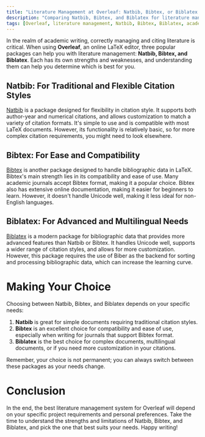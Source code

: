 ```yaml
---
title: "Literature Management at Overleaf: Natbib, Bibtex, or Biblatex - Which is the Best for You?"
description: "Comparing Natbib, Bibtex, and Biblatex for literature management at Overleaf, so you can determine the best option for your writing needs."
tags: [Overleaf, literature management, Natbib, Bibtex, Biblatex, academic writing, citation management]
---
```



In the realm of academic writing, correctly managing and citing literature is critical. When using **Overleaf**, an online LaTeX editor, three popular packages can help you with literature management: **Natbib, Bibtex, and Biblatex**. Each has its own strengths and weaknesses, and understanding them can help you determine which is best for you.

<CiteDrive /> 

## Natbib: For Traditional and Flexible Citation Styles

[Natbib](https://ctan.org/pkg/natbib) is a package designed for flexibility in citation style. It supports both author-year and numerical citations, and allows customization to match a variety of citation formats. It's simple to use and is compatible with most LaTeX documents. However, its functionality is relatively basic, so for more complex citation requirements, you might need to look elsewhere.

## Bibtex: For Ease and Compatibility

[Bibtex](https://ctan.org/pkg/bibtex) is another package designed to handle bibliographic data in LaTeX. Bibtex's main strength lies in its compatibility and ease of use. Many academic journals accept Bibtex format, making it a popular choice. Bibtex also has extensive online documentation, making it easier for beginners to learn. However, it doesn't handle Unicode well, making it less ideal for non-English languages.

## Biblatex: For Advanced and Multilingual Needs

[Biblatex](https://ctan.org/pkg/biblatex) is a modern package for bibliographic data that provides more advanced features than Natbib or Bibtex. It handles Unicode well, supports a wider range of citation styles, and allows for more customization. However, this package requires the use of Biber as the backend for sorting and processing bibliographic data, which can increase the learning curve.

# Making Your Choice

Choosing between Natbib, Bibtex, and Biblatex depends on your specific needs:

1. **Natbib** is great for simple documents requiring traditional citation styles.
2. **Bibtex** is an excellent choice for compatibility and ease of use, especially when writing for journals that support Bibtex format.
3. **Biblatex** is the best choice for complex documents, multilingual documents, or if you need more customization in your citations.

Remember, your choice is not permanent; you can always switch between these packages as your needs change.

# Conclusion

In the end, the best literature management system for Overleaf will depend on your specific project requirements and personal preferences. Take the time to understand the strengths and limitations of Natbib, Bibtex, and Biblatex, and pick the one that best suits your needs. Happy writing!

